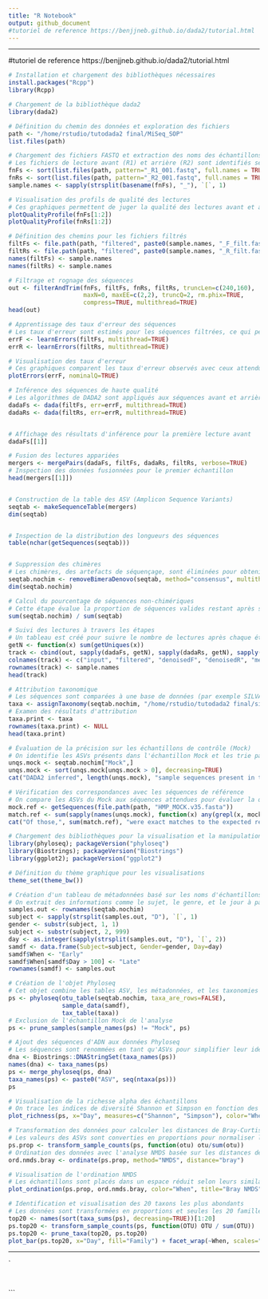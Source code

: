 ```yaml
---
title: "R Notebook"
output: github_document
#tutoriel de reference https://benjjneb.github.io/dada2/tutorial.html
---
```



---

#tutoriel de reference https://benjjneb.github.io/dada2/tutorial.html
```r
# Installation et chargement des bibliothèques nécessaires
install.packages("Rcpp")
library(Rcpp)

```

```r
# Chargement de la bibliothèque dada2
library(dada2)

```

```r
# Définition du chemin des données et exploration des fichiers
path <- "/home/rstudio/tutodada2 final/MiSeq_SOP"
list.files(path)

```

```r
# Chargement des fichiers FASTQ et extraction des noms des échantillons
# Les fichiers de lecture avant (R1) et arrière (R2) sont identifiés selon leur suffixe. Les noms des échantillons sont dérivés des noms de fichiers.
fnFs <- sort(list.files(path, pattern="_R1_001.fastq", full.names = TRUE))
fnRs <- sort(list.files(path, pattern="_R2_001.fastq", full.names = TRUE))
sample.names <- sapply(strsplit(basename(fnFs), "_"), `[`, 1)

# Visualisation des profils de qualité des lectures
# Ces graphiques permettent de juger la qualité des lectures avant et arrière pour ajuster les paramètres de filtrage.
plotQualityProfile(fnFs[1:2])
plotQualityProfile(fnRs[1:2])

```

```r
# Définition des chemins pour les fichiers filtrés
filtFs <- file.path(path, "filtered", paste0(sample.names, "_F_filt.fastq.gz"))
filtRs <- file.path(path, "filtered", paste0(sample.names, "_R_filt.fastq.gz"))
names(filtFs) <- sample.names
names(filtRs) <- sample.names
```

```r
# Filtrage et rognage des séquences
out <- filterAndTrim(fnFs, filtFs, fnRs, filtRs, truncLen=c(240,160),
                     maxN=0, maxEE=c(2,2), truncQ=2, rm.phix=TRUE,
                     compress=TRUE, multithread=TRUE) 
head(out)

```

```r
# Apprentissage des taux d'erreur des séquences
# Les taux d'erreur sont estimés pour les séquences filtrées, ce qui permettra une correction lors des étapes d'inférence.
errF <- learnErrors(filtFs, multithread=TRUE)
errR <- learnErrors(filtRs, multithread=TRUE)

# Visualisation des taux d'erreur
# Ces graphiques comparent les taux d'erreur observés avec ceux attendus.
plotErrors(errF, nominalQ=TRUE)

```

```r
# Inférence des séquences de haute qualité
# Les algorithmes de DADA2 sont appliqués aux séquences avant et arrière pour identifier des variants uniques (ASV).
dadaFs <- dada(filtFs, err=errF, multithread=TRUE)
dadaRs <- dada(filtRs, err=errR, multithread=TRUE)


```
```
```
```r
# Affichage des résultats d'inférence pour la première lecture avant
dadaFs[[1]]

```

```r
# Fusion des lectures appariées
mergers <- mergePairs(dadaFs, filtFs, dadaRs, filtRs, verbose=TRUE)
# Inspection des données fusionnées pour le premier échantillon
head(mergers[[1]])

```
```
```
```r
# Construction de la table des ASV (Amplicon Sequence Variants)
seqtab <- makeSequenceTable(mergers)
dim(seqtab)

```
```
```
```r
# Inspection de la distribution des longueurs des séquences
table(nchar(getSequences(seqtab)))

```

```
```
```r
# Suppression des chimères
# Les chimères, des artefacts de séquençage, sont éliminées pour obtenir des séquences fiables.
seqtab.nochim <- removeBimeraDenovo(seqtab, method="consensus", multithread=TRUE, verbose=TRUE)
dim(seqtab.nochim)

# Calcul du pourcentage de séquences non-chimériques
# Cette étape évalue la proportion de séquences valides restant après suppression des chimères.
sum(seqtab.nochim) / sum(seqtab)


```

```r
# Suivi des lectures à travers les étapes
# Un tableau est créé pour suivre le nombre de lectures après chaque étape du pipeline.
getN <- function(x) sum(getUniques(x))
track <- cbind(out, sapply(dadaFs, getN), sapply(dadaRs, getN), sapply(mergers, getN), rowSums(seqtab.nochim))
colnames(track) <- c("input", "filtered", "denoisedF", "denoisedR", "merged", "nonchim")
rownames(track) <- sample.names
head(track)


```


```r
# Attribution taxonomique
# Les séquences sont comparées à une base de données (par exemple SILVA) pour attribuer des taxons (espèces, genres, etc.).
taxa <- assignTaxonomy(seqtab.nochim, "/home/rstudio/tutodada2 final/silva_nr_v132_train_set.fa.gz", multithread=TRUE)
# Examen des résultats d'attribution
taxa.print <- taxa
rownames(taxa.print) <- NULL
head(taxa.print)


```


```r
# Évaluation de la précision sur les échantillons de contrôle (Mock)
# On identifie les ASVs présents dans l'échantillon Mock et les trie par abondance décroissante.
unqs.mock <- seqtab.nochim["Mock",]
unqs.mock <- sort(unqs.mock[unqs.mock > 0], decreasing=TRUE)
cat("DADA2 inferred", length(unqs.mock), "sample sequences present in the Mock community.\n")


```


```r
# Vérification des correspondances avec les séquences de référence
# On compare les ASVs du Mock aux séquences attendues pour évaluer la qualité de l'inférence.
mock.ref <- getSequences(file.path(path, "HMP_MOCK.v35.fasta"))
match.ref <- sum(sapply(names(unqs.mock), function(x) any(grepl(x, mock.ref))))
cat("Of those,", sum(match.ref), "were exact matches to the expected reference sequences.\n")


```


```r
# Chargement des bibliothèques pour la visualisation et la manipulation des données phylogénétiques
library(phyloseq); packageVersion("phyloseq")
library(Biostrings); packageVersion("Biostrings")
library(ggplot2); packageVersion("ggplot2")

```


```r
# Définition du thème graphique pour les visualisations
theme_set(theme_bw())
```

```r
# Création d'un tableau de métadonnées basé sur les noms d'échantillons
# On extrait des informations comme le sujet, le genre, et le jour à partir des noms d'échantillons.
samples.out <- rownames(seqtab.nochim)
subject <- sapply(strsplit(samples.out, "D"), `[`, 1)
gender <- substr(subject, 1, 1)
subject <- substr(subject, 2, 999)
day <- as.integer(sapply(strsplit(samples.out, "D"), `[`, 2))
samdf <- data.frame(Subject=subject, Gender=gender, Day=day)
samdf$When <- "Early"
samdf$When[samdf$Day > 100] <- "Late"
rownames(samdf) <- samples.out

```


```r
# Création de l'objet Phyloseq
# Cet objet combine les tables ASV, les métadonnées, et les taxonomies pour l'analyse.
ps <- phyloseq(otu_table(seqtab.nochim, taxa_are_rows=FALSE), 
               sample_data(samdf), 
               tax_table(taxa))
# Exclusion de l'échantillon Mock de l'analyse
ps <- prune_samples(sample_names(ps) != "Mock", ps)

```


```r
# Ajout des séquences d'ADN aux données Phyloseq
# Les séquences sont renommées en tant qu'ASVs pour simplifier leur identification.
dna <- Biostrings::DNAStringSet(taxa_names(ps))
names(dna) <- taxa_names(ps)
ps <- merge_phyloseq(ps, dna)
taxa_names(ps) <- paste0("ASV", seq(ntaxa(ps)))
ps

```

```r
# Visualisation de la richesse alpha des échantillons
# On trace les indices de diversité Shannon et Simpson en fonction des jours, colorés par la période.
plot_richness(ps, x="Day", measures=c("Shannon", "Simpson"), color="When")

```


```r
# Transformation des données pour calculer les distances de Bray-Curtis
# Les valeurs des ASVs sont converties en proportions pour normaliser les données.
ps.prop <- transform_sample_counts(ps, function(otu) otu/sum(otu))
# Ordination des données avec l'analyse NMDS basée sur les distances de Bray-Curtis
ord.nmds.bray <- ordinate(ps.prop, method="NMDS", distance="bray")

```


```r
# Visualisation de l'ordination NMDS
# Les échantillons sont placés dans un espace réduit selon leurs similarités en Bray-Curtis.
plot_ordination(ps.prop, ord.nmds.bray, color="When", title="Bray NMDS")

```


```r
# Identification et visualisation des 20 taxons les plus abondants
# Les données sont transformées en proportions et seules les 20 familles les plus représentées sont affichées.
top20 <- names(sort(taxa_sums(ps), decreasing=TRUE))[1:20]
ps.top20 <- transform_sample_counts(ps, function(OTU) OTU / sum(OTU))
ps.top20 <- prune_taxa(top20, ps.top20)
plot_bar(ps.top20, x="Day", fill="Family") + facet_wrap(~When, scales="free_x")

```

---

`
```

```

```

```











```

